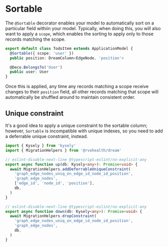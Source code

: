 # Sortable

The `@Sortable` decorator enables your model to automatically sort on a particular field withiin your model. Typically, when doing this, you will also want to apply a `scope`, which enables the sorting to apply only to those records matching the scope.

```ts
export default class TodoItem extends ApplicationModel {
  @Sortable({ scope: 'user' })
  public position: DreamColumn<EdgeNode, 'position'>

  @Deco.BelongsTo('User')
  public user: User
}
```

Once this is applied, any time any records matching a scope receive changes to their `position` field, all other records matching that scope will automatically be shuffled around to maintain consistent order.

## Unique constraint

It's a good idea to apply a unique constraint to the sortable column; however,
`Sortable` is incompatible with unique indexes, so you need to add a deferrable
unique constraint, instead.

```ts
import { Kysely } from 'kysely'
import { MigrationHelpers } from '@rvohealth/dream'

// eslint-disable-next-line @typescript-eslint/no-explicit-any
export async function up(db: Kysely<any>): Promise<void> {
  await MigrationHelpers.addDeferrableUniqueConstraint(
    'graph_edge_nodes_uniq_on_edge_id_node_id_position',
    'graph_edge_nodes',
    ['edge_id', 'node_id', 'position'],
    db,
  )
}

// eslint-disable-next-line @typescript-eslint/no-explicit-any
export async function down(db: Kysely<any>): Promise<void> {
  await MigrationHelpers.dropConstraint(
    'graph_edge_nodes_uniq_on_edge_id_node_id_position',
    'graph_edge_nodes',
    db,
  )
}
```
